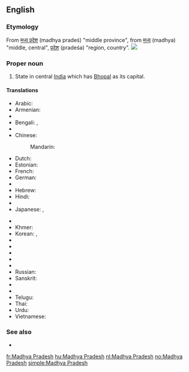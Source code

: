 ==English==
{{wikipedia}}

===Etymology===
From {{etyl|hi}} [[मध्य प्रदेश]] (madhya pradeś) "middle province", from {{etyl|sa}} [[मध्य]] (madhya) "middle, central",  [[प्रदेश]] (pradeśa) "region, country".
[[Image:Madhya Pradesh in India (disputed hatched).svg|thumb|]]

===Proper noun===
{{en-proper noun|head=[[Madhya]] [[Pradesh]]}}

# State in central [[India]] which has [[Bhopal]] as its capital.

====Translations====
{{trans-top|Madhya Pradesh, India}}
* Arabic: {{t-|ar|ماديا براديش|m|tr=maadya bradiish}}
* Armenian: {{t-|hy|Մադհյա Պրադեշ|tr=Madhya Pradeš}}
* {{trreq|Assamese}}
* Bengali: {{t-|bn|মধ্যপ্রদেশ|sc=Beng}}, {{t-|bn|মধ্য প্রদেশ|sc=Beng}}
* {{trreq|Chhattisgarhi}}
* Chinese:
*: Mandarin: {{t|cmn|中央邦|tr=Zhōngyāng-bāng|sc=Hani}}
* Dutch: {{t+|nl|Madhya Pradesh}}
* Estonian: {{t-|et|Madhya Pradesh}}
* French: {{t+|fr|Madhya Pradesh|m}}
* German: {{t-|de|Madhya Pradesh|n}}
* {{trreq|Gujarati}}
* Hebrew: {{t-|he|מאדהיה פראדש}}
* Hindi: {{t+|hi|मध्य प्रदेश|tr=madhya pradeś}}
* {{trreq|Hungarian}}
* Japanese: {{t-|ja|マディヤ・プラデーシュ州|tr=Madhiya-Puradēshu-shū}},  {{t-|ja|マディヤ・プラデーシュ|tr=Madhiya-Puradēshu}}
{{trans-mid}}
* {{trreq|Kannada}}
* Khmer: {{t-|km|មធ្យប្រទេឝ|sc=Khmr}}
* Korean: {{t-|ko|마디아프라데시 주|tr=Madiapeuradesi ju|sc=Hang}},  {{t-|ko|마디아프라데시|tr=Madiapeuradesi|sc=Hang}}
* {{trreq|Malayalam}}
* {{trreq|Marathi}}
* {{trreq|Mizo}}
* {{trreq|Oriya}}
* {{trreq|Punjabi}}
* Russian: {{t-|ru|Мадхья-Прадеш|m|tr=Mádx'ja-Pradéš}}
* Sanskrit: {{t-|sa|मध्य प्रदेश}}
* {{trreq|Santali}}
* {{trreq|Tamil}}
* Telugu: {{t+|te|మధ్య ప్రదేశ్}}
* Thai: {{t-|th|รัฐมัธยประเทศ|tr=rát mát-tá-yá-bprà-tâyt}}
* Urdu: {{t-|ur|مدھیہ پردیش|tr=madhya pradeś}}
* Vietnamese: {{t-|vi|Madhya Pradesh}}
{{trans-bottom}}

===See also===
* {{list|en|states of India}}


[[fr:Madhya Pradesh]]
[[hu:Madhya Pradesh]]
[[nl:Madhya Pradesh]]
[[no:Madhya Pradesh]]
[[simple:Madhya Pradesh]]